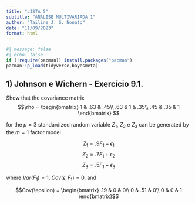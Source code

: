 ```yaml
---
title: "LISTA 5"
subtitle: "ANÁLISE MULTIVARIADA 1"
author: "Tailine J. S. Nonato"
date: "11/09/2023"
format: html
---
```


```r
#| message: false
#| echo: false
if (!require(pacman)) install.packages("pacman")
pacman::p_load(tidyverse,bayesmeta)
```

## 1) Johnson e Wichern - Exercício 9.1.
Show that the covariance matrix
$$\rho = \begin{bmatrix}
 1 & .63 & .45\\
 .63 & 1 & .35\\
 .45 & .35 & 1
\end{bmatrix}
$$

for the $p=3$ standardized random variable $Z_{1}$,  $Z_{2}$ e $Z_{3}$ can be generated by the $m=1$ factor model

$$Z_{1} = .9F_{1} + \epsilon_{1}$$
$$Z_{2} = .7F_{1} + \epsilon_{2}$$
$$Z_{3} = .5F_{1} + \epsilon_{3}$$ 

where $Var(F_{1})=1$, $Cov(\epsilon,F_{1})=0$, and

$$Cov(\epsilon) = \begin{bmatrix}
 .19 & 0 & 0\\
 0 & .51 & 0\\
 0 & 0 & 1
\end{bmatrix}$$